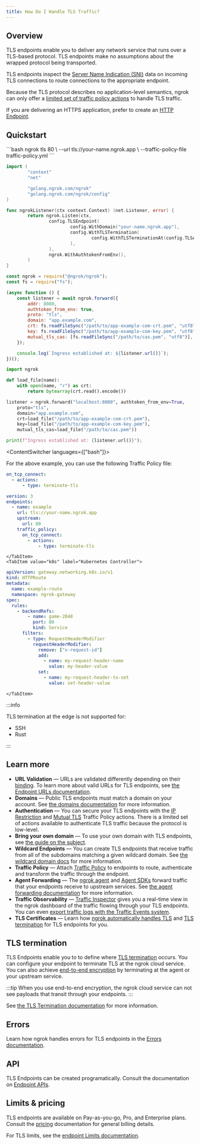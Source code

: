 ```yaml
---
title: How Do I Handle TLS Traffic?
---
```



## Overview

TLS endpoints enable you to deliver any network service that runs over a
TLS-based protocol. TLS endpoints make no assumptions about the wrapped
protocol being transported.

TLS endpoints inspect the [Server Name Indication (SNI)](#sni)
data on incoming TLS connections to route connections to the appropriate
endpoint.

Because the TLS protocol describes no application-level semantics, ngrok can
only offer a [limited set of traffic policy actions](/traffic-policy/actions/)
to handle TLS traffic.

If you are delivering an HTTPS application, prefer to create an [HTTP
Endpoint](/universal-gateway/http/).

## Quickstart

<Tabs groupId="endpoint-type" queryString="ept">
	<TabItem value="agent-endpoint" label="Agent Endpoint">

<LangSwitcher>
```bash
ngrok tls 80 \
  --url tls://your-name.ngrok.app \
  --traffic-policy-file traffic-policy.yml
```

```go
import (
        "context"
        "net"

        "golang.ngrok.com/ngrok"
        "golang.ngrok.com/ngrok/config"
)

func ngrokListener(ctx context.Context) (net.Listener, error) {
        return ngrok.Listen(ctx,
                config.TLSEndpoint(
                        config.WithDomain("your-name.ngrok.app"),
                        config.WithTLSTermination(
                                config.WithTLSTerminationAt(config.TLSAtEdge),
                        ),
                ),
                ngrok.WithAuthtokenFromEnv(),
        )
}
```

```jsx
const ngrok = require("@ngrok/ngrok");
const fs = require("fs");

(async function () {
	const listener = await ngrok.forward({
		addr: 8080,
		authtoken_from_env: true,
		proto: "tls",
		domain: "app.example.com",
		crt: fs.readFileSync("/path/to/app-example-com-crt.pem", "utf8"),
		key: fs.readFileSync("/path/to/app-example-com-key.pem", "utf8"),
		mutual_tls_cas: [fs.readFileSync("/path/to/cas.pem", "utf8")],
	});

	console.log(`Ingress established at: ${listener.url()}`);
})();
```

```python
import ngrok

def load_file(name):
    with open(name, "r") as crt:
        return bytearray(crt.read().encode())

listener = ngrok.forward("localhost:8080", authtoken_from_env=True,
    proto="tls",
    domain="app.example.com",
    crt=load_file("/path/to/app-example-com-crt.pem"),
    key=load_file("/path/to/app-example-com-key.pem"),
	mutual_tls_cas=load_file("/path/to/cas.pem"))

print(f"Ingress established at: {listener.url()}");
```

</LangSwitcher>

<ContentSwitcher languages={["bash"]}>

For the above example, you can use the following Traffic Policy file:

```yaml title="traffic-policy.yml"
on_tcp_connect:
  - actions:
      - type: terminate-tls
```

</ContentSwitcher>
    </TabItem>
    <TabItem value="agent-config" label="Agent Config" default>

```yaml
version: 3
endpoints:
  - name: example
    url: tls://your-name.ngrok.app
    upstream:
      url: 80
    traffic_policy:
      on_tcp_connect:
        - actions:
            - type: terminate-tls
```

    </TabItem>
    <TabItem value="k8s" label="Kubernetes Controller">

```yaml
apiVersion: gateway.networking.k8s.io/v1
kind: HTTPRoute
metadata:
  name: example-route
  namespace: ngrok-gateway
spec:
  rules:
    - backendRefs:
        - name: game-2048
          port: 80
          kind: Service
      filters:
        - type: RequestHeaderModifier
          requestHeaderModifier:
            remove: ["x-request-id"]
            add:
              - name: my-request-header-name
                value: my-header-value
            set:
              - name: my-request-header-to-set
                value: set-header-value
```

    </TabItem>

</Tabs>

:::info

TLS termination at the edge is not supported for:

- SSH
- Rust

:::

## Learn more

- **URL Validation** — URLs are validated differently depending on their [binding](/universal-gateway/bindings). To learn more about valid URLs for TLS endpoints, see [the Endpoint URLs documentation](/docs/universal-gateway/what-are-endpoint-urls/#https-tls).
- **Domains** — Public TLS endpoints must match a domain on your account. See [the domains documentation](/universal-gateway/domains/what-are-domains/) for more information.
- **Authentication** — You can secure your TLS endpoints with the [IP Restriction](/traffic-policy/actions/restrict-ips/) and [Mutual TLS](/docs/guides/other-guides/how-to-terminate-traffic-with-ngrok-configs/#mutual-tls-example) Traffic Policy actions. There is a limited set of actions available to authenticate TLS traffic because the protocol is low-level.
- **Bring your own domain** — To use your own domain with TLS endpoints, see [the guide on the subject](/universal-gateway/bring-your-own-domain).
- **Wildcard Endpoints** — You can create TLS endpoints that receive traffic from all of the subdomains matching a given wildcard domain. See [the wildcard domain docs](/universal-gateway/wildcard-domains/) for more information.
- **Traffic Policy** — Attach [Traffic Policy](/traffic-policy/) to endpoints to route, authenticate and transform the traffic through the endpoint.
- **Agent Forwarding** — The [ngrok agent](/agent/) and [Agent SDKs](/agent-sdks/) forward traffic that your endpoints receive to upstream services. See [the agent forwarding documentation](/universal-gateway/agent-forwarding/) for more information.
- **Traffic Observability** — [Traffic Inspector](/obs/traffic-inspection/) gives you a real-time view in the ngrok dashboard of the traffic flowing through your TLS endpoints. You can even [export traffic logs with the Traffic Events system](/docs/obs/events/reference/).
- **TLS Certificates** — Learn how [ngrok automatically handles TLS](/universal-gateway/tls-certificates/how-does-ngrok-handle-tls/) and [TLS termination](/universal-gateway/tls/tls-termination/) for TLS endpoints for you.

## TLS termination

TLS Endpoints enable you to to define where [TLS termination](/universal-gateway/tls/tls-termination/) occurs. You can configure your endpoint to terminate TLS at the ngrok cloud service. You can also achieve [end-to-end encryption](/universal-gateway/tls/tls-termination/#end-to-end-encryption) by terminating at the agent or your upstream service.

:::tip
When you use end-to-end encryption, the ngrok cloud service can not see payloads that transit through your endpoints.
:::

See [the TLS Termination documentation](/universal-gateway/tls/tls-termination/#termination-location) for more information.

## Errors

Learn how ngrok handles errors for TLS endpoints in the [Errors documentation](/errors/#tls-errors).

## API

TLS Endpoints can be created programatically. Consult the documentation on
[Endpoint APIs](/api/resources/endpoints/).

## Limits & pricing

TLS endpoints are available on Pay-as-you-go, Pro, and Enterprise plans. Consult the [pricing](/pricing-limits/) documentation for general billing details.

For TLS limits, see the [endpoint Limits documentation](/pricing-limits/endpoint-limits/).
